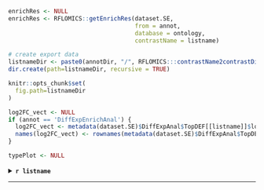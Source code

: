 
```r
enrichRes <- NULL
enrichRes <- RFLOMICS::getEnrichRes(dataset.SE,
                                    from = annot, 
                                    database = ontology, 
                                    contrastName = listname)
```

```r
# create export data
listnameDir <- paste0(annotDir, "/", RFLOMICS:::contrastName2contrastDir(listname),"/", ontology,"/")
dir.create(path=listnameDir, recursive = TRUE)

knitr::opts_chunk$set(
  fig.path=listnameDir
)
```

```r
log2FC_vect <- NULL
if (annot == 'DiffExpEnrichAnal') {
  log2FC_vect <- metadata(dataset.SE)$DiffExpAnal$TopDEF[[listname]]$logFC
  names(log2FC_vect) <- rownames(metadata(dataset.SE)$DiffExpAnal$TopDEF[[listname]])
}
```

```r
typePlot <- NULL
```


<details>
<summary>**`r listname`**</summary>

1- Dotplot

<br>


```r
out <- NULL
for (domain in names(enrichRes)) {
    typePlot <- "dotplot"
    out <- c(out, knitr::knit_child(paste0(path.package("RFLOMICS"), 
                                           "/RFLOMICSapp/",
                                           "report_06_annot_enrich_plot1_CPR.Rmd"),
                                    quiet=TRUE))
}

knitr::asis_output(out)
```

```r
# for (domain in names(enrichRes)) {
#     listnameDirDom <- paste0(annotDir, "/", RFLOMICS:::contrastName2contrastDir(listname),"/", ontology, "/", domain, "/")
#     dir.create(path=listnameDirDom, recursive = TRUE)
#     
#     knitr::opts_chunk$set(
#         fig.path = listnameDirDom
#     )
#     
#     dataPlot <-  enrichRes[[domain]]
#     if (nrow(dataPlot) > 0) {
#         p <- enrichplot::dotplot(dataPlot, showCategory = 15) + 
#             ggplot2::ggtitle(paste0(listname, "\nEnrichment analysis result on domain ", 
#                                     domain, "\nFirst 15 enriched terms"))
#         print(p)
#     }
#     else{print(paste0(listname, " - in domain: ", 
#                       domain, 
#                       " - There was no enriched term found in this setting."))
#     }
# }
```

<br>

2- Heatplot

```r
out <- NULL
for (domain in names(enrichRes)) {
      typePlot <- "heatplot"
      out <- c(out, knitr::knit_child(paste0(path.package("RFLOMICS"), 
                                             "/RFLOMICSapp/",
                                             "report_06_annot_enrich_plot1_CPR.Rmd"),
                                      quiet=TRUE))
}

knitr::asis_output(out)
```

```r
# for (domain in names(enrichRes)) {
#     listnameDirDom <- paste0(annotDir, "/", RFLOMICS:::contrastName2contrastDir(listname),"/", ontology,"/", domain, "/")
#     knitr::opts_chunk$set(
#         fig.path=listnameDirDom
#     )
#     
#     dataPlot <-  enrichRes[[domain]]
#     if (nrow(dataPlot) > 0) {
#         p <-  enrichplot::heatplot(dataPlot, showCategory = 15, foldChange = log2FC_vect) + 
#             ggplot2::labs(fill="log2FC") + 
#             ggplot2::scale_fill_gradient2(low = "blue", mid = "white", high = "red", midpoint = 0) +
#             ggplot2::theme(axis.text.y = ggplot2::element_text(size = 10)) + 
#             ggplot2::ggtitle(paste0(listname, 
#                                     " - Enrichment analysis result on domain ", 
#                                     domain, 
#                                     "\nFirst 15 enriched terms"))
#         suppressMessages(print(p))# delete warnings for scale fill replacement
#     }
#     else{print(paste0(listname, " - in domain: ", 
#                       domain, 
#                       " - There was no enriched term found in this setting."))}
# }
```

<br>

3- Cnetplot

```r
out <- NULL
for (domain in names(enrichRes)) {
     typePlot <- "cnetplot"
      out <- c(out, knitr::knit_child(paste0(path.package("RFLOMICS"), 
                                             "/RFLOMICSapp/",
                                             "report_06_annot_enrich_plot1_CPR.Rmd"),
                                      quiet=TRUE))
}

knitr::asis_output(out)
```

```r
# for (domain in names(enrichRes)) {
#     listnameDirDom <- paste0(annotDir, "/", RFLOMICS:::contrastName2contrastDir(listname),"/", ontology,"/", domain, "/")
#     knitr::opts_chunk$set(
#         fig.path = listnameDirDom
#     )
#     
#     dataPlot <-  enrichRes[[domain]]
#     if(nrow(dataPlot)>0){
#         p <- enrichplot::cnetplot(dataPlot, showCategory = 15, foldChange = log2FC_vect, node_label = "category") + 
#             ggplot2::guides(colour=ggplot2::guide_colourbar(title = "log2FC")) +
#             ggplot2::scale_fill_gradient2(low = "blue", mid = "white", high = "red", midpoint = 0) + 
#             ggplot2::ggtitle(paste0(listname, " - Enrichment analysis result on domain ", domain, "\nFirst 15 enriched terms"))
#         suppressMessages(print(p)) # delete warnings for scale fill replacement
#     }
#     else{print(paste0(listname, " - in domain: ", domain, " - There was no enriched term found in this setting."))}
# }
```

<br>

4- Table

```r
knitr::opts_chunk$set(
  fig.path=listnameDir
)
```


```r
dataPlot <- list()

for (domain in names(RFLOMICS::getEnrichRes(dataset.SE,
                                      from = annot, 
                                      database = ontology, 
                                      contrastName = listname))) {
    if (length(domain) != 0) {
        tmp <- RFLOMICS::getEnrichRes(dataset.SE,
                                      from = annot, 
                                      database = ontology, 
                                      contrastName = listname,
                                      domain = domain)
        tmp@result$domain <- rep(domain, dim(tmp@result)[1])
        dataPlot[[domain]] <- tmp@result[tmp@result$p.adjust < tmp@pvalueCutoff, ] |> 
            dplyr::select(!c("geneID", "qvalue"))
    }
}

# Bind results domain

if (length(dataPlot) != 0) {
    dataPlot.rbind <- purrr::reduce(dataPlot, rbind)
    
    colKeep <- unlist(lapply(dataPlot.rbind, is.numeric))
    dataPlot.rbind[, colKeep] <- signif(dataPlot.rbind[, colKeep], 3)
    
    reactable::reactable(dataPlot.rbind,rownames = FALSE,
                         showSortable = TRUE,
                         bordered = TRUE,
                         defaultPageSize = 5, searchable = TRUE, 
                         paginationType = "simple")
}

```

```r
out <- NULL
typePlot <- "table"
for (domain in names(enrichRes)) {
      out <- c(out, knitr::knit_child(paste0(path.package("RFLOMICS"), 
                                             "/RFLOMICSapp/",
                                             "report_06_annot_enrich_plot1_CPR.Rmd"),
                                      quiet=TRUE))
}

knitr::asis_output(out)
```

```r
# for (domain in names(enrichRes)) {
#     listnameDirDom <- paste0(annotDir, "/", RFLOMICS:::contrastName2contrastDir(listname),"/", ontology,"/", domain, "/")
#     knitr::opts_chunk$set(
#         fig.path=listnameDirDom
#     )
#     
#     dataPlot <-  enrichRes[[domain]]
#     write.table(dataPlot@result[dataPlot@result$p.adjust < dataPlot@pvalueCutoff, ],
#                 file=paste0(listnameDir,"Table_of_Enriched_terms_for_", 
#                             domain,"_","pval_",
#                             dataPlot@pvalueCutoff,".txt"),
#                 sep="\t",
#                 quote=FALSE,
#                 col.names=TRUE,
#                 row.names=FALSE)
# }
```


</details>

<hr>


